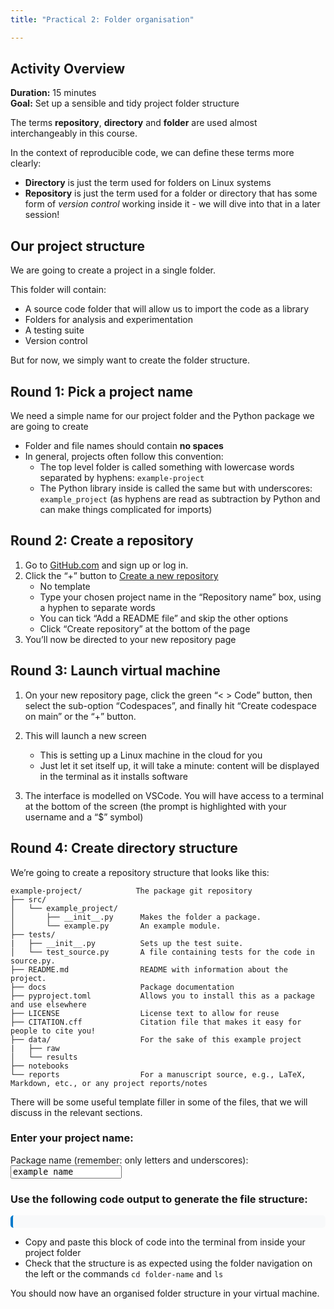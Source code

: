 ```yaml
---
title: "Practical 2: Folder organisation"

---
```


## Activity Overview

**Duration:** 15 minutes  
**Goal:** Set up a sensible and tidy project folder structure

:::{.callout-note}

The terms **repository**, **directory** and **folder** are used almost interchangeably in this course.

In the context of reproducible code, we can define these terms more clearly:

- **Directory** is just the term used for folders on Linux systems
- **Repository** is just the term used for a folder or directory that has some form of *version control* working inside it - we will dive into that in a later session!

:::

## Our project structure

We are going to create a project in a single folder.

This folder will contain:

- A source code folder that will allow us to import the code as a library
- Folders for analysis and experimentation
- A testing suite
- Version control

But for now, we simply want to create the folder structure.

## Round 1: Pick a project name

We need a simple name for our project folder and the Python package we are going to create

- Folder and file names should contain **no spaces**
- In general, projects often follow this convention:
    - The top level folder is called something with lowercase words separated by hyphens: `example-project`
    - The Python library inside is called the same but with underscores: `example_project` (as hyphens are read as subtraction by Python and can make things complicated for imports)

## Round 2: Create a repository

1. Go to [GitHub.com](https://github.com/) and sign up or log in.
2. Click the "+" button to [Create a new repository](https://github.com/new)
    - No template
    - Type your chosen project name in the "Repository name" box, using a hyphen to separate words
    - You can tick "Add a README file" and skip the other options
    - Click "Create repository" at the bottom of the page
3. You'll now be directed to your new repository page

## Round 3: Launch virtual machine

1. On your new repository page, click the green "< > Code" button, then select the sub-option "Codespaces", and finally hit "Create codespace on main" or the "+" button.

2. This will launch a new screen
    - This is setting up a Linux machine in the cloud for you
    - Just let it set itself up, it will take a minute: content will be displayed in the terminal as it installs software

3. The interface is modelled on VSCode. You will have access to a terminal at the bottom of the screen (the prompt is highlighted with your username and a "$" symbol)

## Round 4: Create directory structure

We're going to create a repository structure that looks like this:

```text
example-project/            The package git repository
├── src/  
│   └── example_project/     
│       ├── __init__.py      Makes the folder a package.
│       └── example.py       An example module.
├── tests/
|   ├── __init__.py          Sets up the test suite.
│   └── test_source.py       A file containing tests for the code in source.py.
├── README.md                README with information about the project.
├── docs                     Package documentation
├── pyproject.toml           Allows you to install this as a package and use elsewhere
├── LICENSE                  License text to allow for reuse
├── CITATION.cff             Citation file that makes it easy for people to cite you!
├── data/                    For the sake of this example project
|   ├── raw 
│   └── results  
├── notebooks
└── reports                  For a manuscript source, e.g., LaTeX, Markdown, etc., or any project reports/notes

```

There will be some useful template filler in some of the files, that we will discuss in the relevant sections.

### Enter your project name:

::: { .observable }
<label>Package name (remember: only letters and underscores): &nbsp; <input id="name" value="example_name" type="text" placeholder="example_name" pattern="[a-z0-9_]*" style="font-family:monospace;"></label>

### Use the following code output to generate the file structure:

<pre id="output" style="background-color: #f8f9fa; padding: 10px; border-radius: 5px; border-left: 4px solid #007acc;"></pre>


<script>
const name = document.getElementById('name');

function updateOutput() {
    sanitized = (name.value || "").replace(/[^a-z0-9_]/g, "")
    output.textContent = 
`mkdir -p tests src/${sanitized} data/raw data/results notebooks reports
touch {pyproject.toml,environment.yml,README.md,CITATION.cff,src/${sanitized}/__init__.py,src/${sanitized}/example.py}
echo -e 'import sys\nsys.path.append("src")' > tests/__init__.py
echo -e 'name: ${sanitized}-env

channels:
  - conda-forge
  - nodefaults

dependencies:
  - python=3.13
  - pytest
  - blackd
  - isort

  # remove/modify these as needed
  - numpy
  - pandas

  # keep this to install your Python package locally
  - pip
  - pip:
    - --editable .' > environment.yml
echo -e '[build-system]
requires = ["setuptools", "wheel"]
build-backend = "setuptools.build_meta"

[project]
name = "${sanitized}"
version = "0.1.0"
description = "Brief description"
authors = [{name = "Your Name"}]
requires-python = ">=3.13"

[tool.setuptools.packages.find]
where = ["src"]' > pyproject.toml`
    }

name.addEventListener('input', updateOutput);
updateOutput();

</script>
:::

- Copy and paste this block of code into the terminal from inside your project folder
- Check that the structure is as expected using the folder navigation on the left or the commands `cd folder-name` and `ls`

You should now have an organised folder structure in your virtual machine.